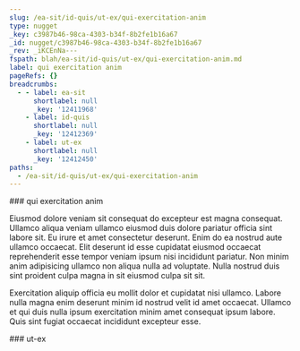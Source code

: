 ```yaml
---
slug: /ea-sit/id-quis/ut-ex/qui-exercitation-anim
type: nugget
_key: c3987b46-98ca-4303-b34f-8b2fe1b16a67
_id: nugget/c3987b46-98ca-4303-b34f-8b2fe1b16a67
_rev: _iKCEnNa---
fspath: blah/ea-sit/id-quis/ut-ex/qui-exercitation-anim.md
label: qui exercitation anim
pageRefs: {}
breadcrumbs:
  - - label: ea-sit
      shortlabel: null
      _key: '12411968'
    - label: id-quis
      shortlabel: null
      _key: '12412369'
    - label: ut-ex
      shortlabel: null
      _key: '12412450'
paths:
  - /ea-sit/id-quis/ut-ex/qui-exercitation-anim
---
```


<NuggetArea>
<Nugget slug="/ea-sit/id-quis/ut-ex/qui-exercitation-anim" type="nugget" _key="c3987b46-98ca-4303-b34f-8b2fe1b16a67" _id="nugget/c3987b46-98ca-4303-b34f-8b2fe1b16a67" _rev="_iKCEnNa---" fspath="blah/ea-sit/id-quis/ut-ex/qui-exercitation-anim.md" label="qui exercitation anim" paths="/ea-sit/id-quis/ut-ex/qui-exercitation-anim">
<NuggetBody>
### qui exercitation anim

Eiusmod dolore veniam sit consequat do excepteur est magna consequat. Ullamco aliqua veniam ullamco eiusmod duis dolore pariatur officia sint labore sit. Eu irure et amet consectetur deserunt. Enim do ea nostrud aute ullamco occaecat. Elit deserunt id esse cupidatat eiusmod occaecat reprehenderit esse tempor veniam ipsum nisi incididunt pariatur. Non minim anim adipisicing ullamco non aliqua nulla ad voluptate. Nulla nostrud duis sint proident culpa magna in sit eiusmod culpa sit sit.

Exercitation aliquip officia eu mollit dolor et cupidatat nisi ullamco. Labore nulla magna enim deserunt minim id nostrud velit id amet occaecat. Ullamco et qui duis nulla ipsum exercitation minim amet consequat ipsum labore. Quis sint fugiat occaecat incididunt excepteur esse.

</NuggetBody>
<Breadcrumbs>
<Crumbs>
<Crumb _key="12411968" label="ea-sit" /><Crumb _key="12412369" label="id-quis" /><Crumb _key="12412450" label="ut-ex" />
</Crumbs>
</Breadcrumbs>
</Nugget>

<NuggetsInbound>
</NuggetsInbound>
<NuggetsOutbound>
</NuggetsOutbound>
</NuggetArea>
<PassagesInbound>
<Passage direction="inbound" type="passage" _key="12412450" _id="passage/12412450" _rev="_iKCEnNW--_" label="ut-ex" passage="ut-ex" fspath="blah/ea-sit/id-quis/ut-ex" paths="/ea-sit/id-quis/ut-ex" slug="/ea-sit/id-quis/ut-ex">
<NuggetBody>
### ut-ex

</NuggetBody>
<Breadcrumbs>
<Crumbs>
<Crumb _key="12411968" label="ea-sit" /><Crumb _key="12412369" label="id-quis" />
</Crumbs>
</Breadcrumbs>
</Passage>

</PassagesInbound>
<PassagesOutbound>
</PassagesOutbound>